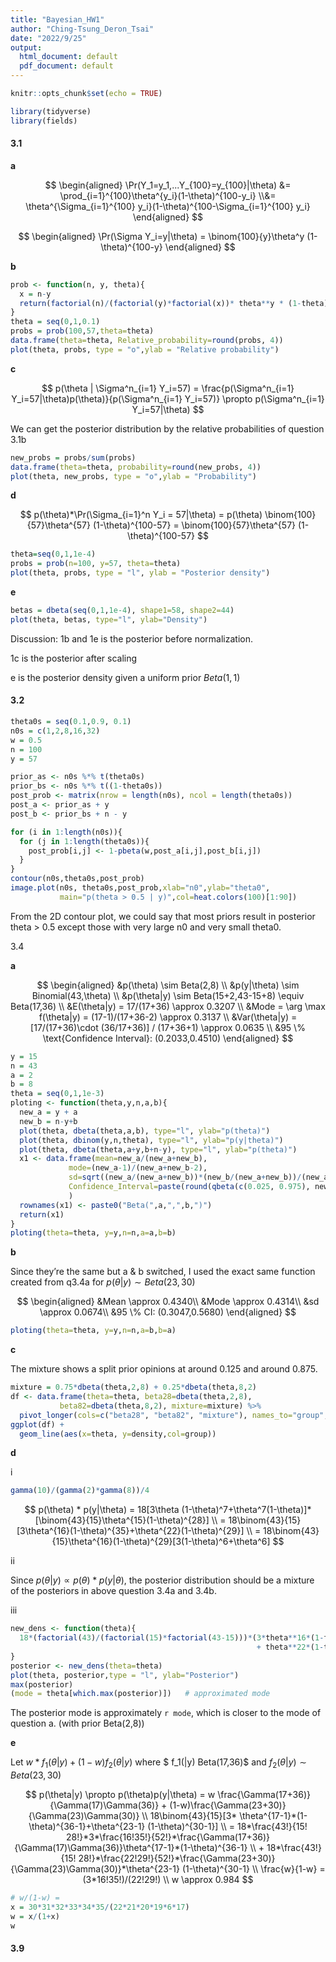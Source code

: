 ---
title: "Bayesian_HW1"
author: "Ching-Tsung_Deron_Tsai"
date: "2022/9/25"
output:
  html_document: default
  pdf_document: default
---

```{r setup, include=FALSE}
knitr::opts_chunk$set(echo = TRUE)
```

```{r package, include=FALSE} 
library(tidyverse)
library(fields)
```



#### 3.1

**a**

$$
\begin{aligned}
\Pr(Y_1=y_1,...Y_{100}=y_{100}|\theta) &= \prod_{i=1}^{100}\theta^{y_i}(1-\theta)^{100-y_i} \\&= \theta^{\Sigma_{i=1}^{100} y_i}(1-\theta)^{100-\Sigma_{i=1}^{100} y_i}
\end{aligned}
$$

$$
\begin{aligned}
\Pr(\Sigma Y_i=y|\theta) = \binom{100}{y}\theta^y (1-\theta)^{100-y}
\end{aligned}
$$

**b**

```{r 1b}
prob <- function(n, y, theta){
  x = n-y
  return(factorial(n)/(factorial(y)*factorial(x))* theta**y * (1-theta)**(x))
}
theta = seq(0,1,0.1)
probs = prob(100,57,theta=theta)
data.frame(theta=theta, Relative_probability=round(probs, 4))
plot(theta, probs, type = "o",ylab = "Relative probability")
```

**c**

$$
p(\theta | \Sigma^n_{i=1} Y_i=57) = \frac{p(\Sigma^n_{i=1} Y_i=57|\theta)p(\theta)}{p(\Sigma^n_{i=1} Y_i=57)} 
\propto p(\Sigma^n_{i=1} Y_i=57|\theta)
$$

We can get the posterior distribution by the relative probabilities of question 3.1b 

```{r 1c}
new_probs = probs/sum(probs)
data.frame(theta=theta, probability=round(new_probs, 4))
plot(theta, new_probs, type = "o",ylab = "Probability")
```

**d**

$$
p(\theta)*\Pr(\Sigma_{i=1}^n Y_i = 57|\theta) = p(\theta) \binom{100}{57}\theta^{57} (1-\theta)^{100-57} = \binom{100}{57}\theta^{57} (1-\theta)^{100-57} 
$$

```{r 1d}
theta=seq(0,1,1e-4)
probs = prob(n=100, y=57, theta=theta)
plot(theta, probs, type = "l", ylab = "Posterior density")
```

**e**

```{r 1e}
betas = dbeta(seq(0,1,1e-4), shape1=58, shape2=44)
plot(theta, betas, type="l", ylab="Density")
```

Discussion:
1b and 1e is the posterior before normalization. 

1c is the posterior after scaling

e is the posterior density given a uniform prior $Beta(1,1)$

#### 3.2

```{r q2}
theta0s = seq(0.1,0.9, 0.1)
n0s = c(1,2,8,16,32)
w = 0.5
n = 100
y = 57

prior_as <- n0s %*% t(theta0s)
prior_bs <- n0s %*% t((1-theta0s))
post_prob <- matrix(nrow = length(n0s), ncol = length(theta0s))
post_a <- prior_as + y
post_b <- prior_bs + n - y

for (i in 1:length(n0s)){
  for (j in 1:length(theta0s)){
    post_prob[i,j] <- 1-pbeta(w,post_a[i,j],post_b[i,j])
  }
}
contour(n0s,theta0s,post_prob)
image.plot(n0s, theta0s,post_prob,xlab="n0",ylab="theta0",
           main="p(theta > 0.5 | y)",col=heat.colors(100)[1:90])
```

From the 2D contour plot, we could say that most priors result in posterior theta > 0.5 except those with very large n0 and very small theta0.

3.4

**a**

$$
\begin{aligned}
&p(\theta) \sim Beta(2,8) \\
&p(y|\theta) \sim Binomial(43,\theta) \\
&p(\theta|y) \sim Beta(15+2,43-15+8) \equiv Beta(17,36) \\
&E(\theta|y) = 17/(17+36) \approx 0.3207 \\
&Mode = \arg \max f(\theta|y) = (17-1)/(17+36-2) \approx 0.3137 \\
&Var(\theta|y) = [17/(17+36)\cdot (36/17+36)] / (17+36+1) \approx 0.0635 \\
&95 \% \text{Confidence Interval}: (0.2033,0.4510)
\end{aligned}
$$

```{r q4a}
y = 15
n = 43
a = 2
b = 8
theta = seq(0,1,1e-3)
ploting <- function(theta,y,n,a,b){
  new_a = y + a
  new_b = n-y+b
  plot(theta, dbeta(theta,a,b), type="l", ylab="p(theta)")   
  plot(theta, dbinom(y,n,theta), type="l", ylab="p(y|theta)")
  plot(theta, dbeta(theta,a+y,b+n-y), type="l", ylab="p(theta)")
  x1 <- data.frame(mean=new_a/(new_a+new_b),
             mode=(new_a-1)/(new_a+new_b-2),
             sd=sqrt((new_a/(new_a+new_b))*(new_b/(new_a+new_b))/(new_a+new_b+1)),
             Confidence_Interval=paste(round(qbeta(c(0.025, 0.975), new_a, new_b),4), collapse = ",")
             )
  rownames(x1) <- paste0("Beta(",a,",",b,")")
  return(x1)
}
ploting(theta=theta, y=y,n=n,a=a,b=b)
```

**b**

Since they're the same but a & b switched, I used the exact same function created from q3.4a for $p(\theta|y)\sim Beta(23,30)$

$$
\begin{aligned}
&Mean \approx 0.4340\\
&Mode \approx 0.4314\\
&sd \approx 0.0674\\
&95 \% CI: (0.3047,0.5680) 
\end{aligned}
$$

```{r q4b}
ploting(theta=theta, y=y,n=n,a=b,b=a)
```

**c**

The mixture shows a split prior opinions at around 0.125 and around 0.875. 

```{r q4c}
mixture = 0.75*dbeta(theta,2,8) + 0.25*dbeta(theta,8,2)
df <- data.frame(theta=theta, beta28=dbeta(theta,2,8),
           beta82=dbeta(theta,8,2), mixture=mixture) %>%
  pivot_longer(cols=c("beta28", "beta82", "mixture"), names_to="group", values_to = "density")
ggplot(df) +
  geom_line(aes(x=theta, y=density,col=group))
```

**d**

i

```{r q4d}
gamma(10)/(gamma(2)*gamma(8))/4
```


$$
p(\theta) * p(y|\theta) = 18[3\theta (1-\theta)^7+\theta^7(1-\theta)]*[\binom{43}{15}\theta^{15}(1-\theta)^{28}] \\
= 18\binom{43}{15}[3\theta^{16}(1-\theta)^{35}+\theta^{22}(1-\theta)^{29}] \\
= 18\binom{43}{15}\theta^{16}(1-\theta)^{29}[3(1-\theta)^6+\theta^6]
$$

ii

Since $p(\theta|y) \propto p(\theta) * p(y|\theta)$, the posterior distribution should be a mixture of the posteriors in above question 3.4a and 3.4b. 

iii

```{r q4d2}
new_dens <- function(theta){
  18*(factorial(43)/(factorial(15)*factorial(43-15)))*(3*theta**16*(1-theta)**35 
                                                       + theta**22*(1-theta)**29)
}
posterior <- new_dens(theta=theta)
plot(theta, posterior,type = "l", ylab="Posterior")
max(posterior)
(mode = theta[which.max(posterior)])   # approximated mode
```

The posterior mode is approximately `r mode`, which is closer to the mode of question a. (with prior Beta(2,8))

**e**

Let $w * f_1(\theta|y)+ (1-w)f_2(\theta|y)$ where $ f_1(\theta|y) \sim Beta(17,36)$ and $f_2(\theta|y) \sim Beta(23,30)$ 

$$
p(\theta|y) \propto p(\theta)p(y|\theta) = w \frac{\Gamma(17+36)}{\Gamma(17)\Gamma(36)} + (1-w)\frac{\Gamma(23+30)}{\Gamma(23)\Gamma(30)}
\\
18\binom{43}{15}[3* \theta^{17-1}*(1-\theta)^{36-1}+\theta^{23-1} (1-\theta)^{30-1}] \\
= 18*\frac{43!}{15! 28!}*3*\frac{16!35!}{52!}*\frac{\Gamma(17+36)}{\Gamma(17)\Gamma(36)}\theta^{17-1}*(1-\theta)^{36-1} \\
+ 18*\frac{43!}{15! 28!}*\frac{22!29!}{52!}*\frac{\Gamma(23+30)}{\Gamma(23)\Gamma(30)}*\theta^{23-1} (1-\theta)^{30-1} \\
\frac{w}{1-w} = (3*16!35!)/(22!29!) \\
w \approx 0.984
$$

```{r q4e}
# w/(1-w) = 
x = 30*31*32*33*34*35/(22*21*20*19*6*17)
w = x/(1+x)
w
```




#### 3.9



















